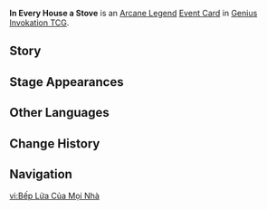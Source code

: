 {{Genius Invokation TCG Infobox
|id       = 330005
|image    = In Every House a Stove Event Card.png
|type     = Event Card
|group    = Arcane Legend
|effect   = '''When this card is played in the first Round:''' If your deck initially contains at least 2 different Talent cards, draw 1 Talent Card.<br>'''When this card is played in the second Round or later:''' Draw a number of cards equal to the '''current Round number minus 1'''. (Up to 4 cards can be drawn in this way)
|matching = 0
|source1  = {{Sold By}}
|features = Guoba
}}
'''In Every House a Stove''' is an [[Arcane Legend Card|Arcane Legend]] [[Event Card]] in [[Genius Invokation TCG]].

==Story==
{{Description|"The [[Guoba|Stove God]] cared for the people, turning himself into minions who went into every home, fostering food and solidarity alike."|title=In Every House a Stove}}

==Stage Appearances==
{{Genius Invokation TCG Stage Appearances}}

==Other Languages==
{{Other Languages
|en      = In Every House a Stove
|zhs     = 万家灶火
|zhs_rm  = Wànjiā Zàohuo
|zht     = 萬家灶火
|zht_rm  = Wànjiā Zàohuo
|zh_tl   = 
|ja      = 万戸の竈
|ja_rm   = Banko no Kama
|ja_tl   = 
|ko      = 온 세상의 부뚜막
|ko_rm   = 
|ko_tl   = 
|es      = Hornilla del pueblo
|es_tl   = The People's Stove
|fr      = Poêle des familles
|fr_tl   = Families' Stove
|ru      = Очаг в каждом доме
|ru_tl   = A Hearth in Every House
|th      = In Every House a Stove
|vi      = Bếp Lửa Của Mọi Nhà
|vi_tl   = 
|de      = Eines jeden Hauses Ofenfeuer
|de_tl   = Every House's Stove Fire
|id      = In Every House a Stove
|pt      = Um Fogão Em Toda Casa
|pt_tl   = 
|tr      = Her Evde Bir Ocak
|tr_tl   = 
|it      = Un fornello in ogni casa
|it_tl   = A Stove in Every House
}}

==Change History==
{{Change History|4.2}}

==Navigation==
{{Genius Invokation TCG Navbox|Event Card}}

[[vi:Bếp Lửa Của Mọi Nhà]]